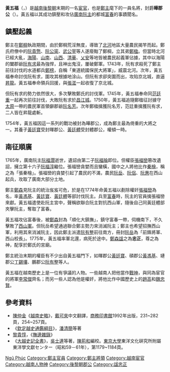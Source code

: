 {{noteTA
|1=zh-hans:郑㭎; zh-hant:鄭棡;
}}
'''黃五福'''（{{vie|v=Hoàng Ngũ Phúc|hn=黃五福}}，{{bd|1713年||1776年||catIdx=|Hoàng Ngũ Phúc}}）是[[越南|越南]][[後黎朝|後黎朝]]末期的一名[[宦官|宦官]]，也是[[鄭主|鄭主]]麾下的一員名將，封爵'''曄郡公'''（{{vie|v=Việp quận công|hn=曄郡公}}）。黃五福以其成功鎮壓{{link-vi|北河農民起義|Khởi nghĩa nông dân Đàng Ngoài}}和攻佔[[阮主|廣南阮主]]的都城[[順化|富春]]的事蹟聞名。

==鎮壓起義==
鄭主在[[鄭棡|鄭棡]]執政期間，由於鄭棡荒淫無度，導致了[[北河|北河]]地區大量農民揭竿而起。鄭氏府僚中的[[阮貴憼|阮貴憼]]、[[阮公寀|阮公寀]]、[[武公宰|武公宰]]等人遂廢黜了鄭棡，立其弟[[鄭楹|鄭楹]]。但當時北河已經大亂，[[海陽鎮_(越南)|海陽]]、[[山南鎮_(越南)|山南]]、[[山西鎮|山西]]、[[清華鎮_(越南)|清華]]、[[乂安鎮|乂安]]等地皆被農民起義軍佔據，其中以海陽的闔郡爺[[阮有求|阮有求]]最為強悍，且神出鬼沒，屢破鄭軍。1743年，阮有求殺死了鄭主前往討伐的水道都兵[[鄭榜|鄭榜]]，自稱「東道統國保民大將軍」，威震北河。次年，黃五福奉命討伐阮有求，圍攻其根據地涂山。但阮有求卻突圍而出，攻陷京北城，直逼[[昇龍|昇龍]]。黃五福奉命領兵回援，與[[張洭|張洭]]一起收復了京北城。

但阮有求的勢力依然很大，多次擊敗鄭氏的討伐軍。1745年，黃五福奉命同[[范廷重|范廷重]]一起再次前往討伐，大敗阮有求於[[昌江城|昌江城]]。1750年，黃五福追隨鄭楹征討據守[[太原省|太原]]一帶的農民軍首領僻郡爺[[阮名芳|阮名芳]]。次年鄭楹擒獲阮名芳，范廷重擒獲阮有求，二人皆在昇龍處斬。

1754年，黃五福因這一系列的戰功被封為曄郡公，成為鄭主最為倚重的大將之一。其養子[[黃廷寶|黃廷寶]]受封暉郡公、[[黃廷體|黃廷體]]受封體郡公，權傾一時。

==南征順廣==
1765年，廣南阮主[[阮福濶|阮福濶]]逝世，遺詔由第二子[[阮福㫻|阮福㫻]]即位。但權臣[[張福巒|張福巒]]篡改遺詔，擁立第十六子[[阮福淳|阮福淳]]繼位。張福巒貪婪而且蠻橫，國中之人將他比作[[秦檜|秦檜]]，稱之為「張秦檜」。張福巒的貪婪引起了農民的不滿，農民[[阮岳|阮岳]]、[[阮侶|阮侶]]、[[阮惠|阮惠]]在西山起兵，攻取了廣南大部分土地。

鄭主[[鄭森_(越南)|鄭森]]見阮主的統治岌岌可危，於是在1774年命黃五福以剷除權奸[[張福巒|張福巒]]為名，率[[黃馮基|黃馮基]]、[[黃廷寶|黃廷寶]]、[[黃廷體|黃廷體]]等部討伐阮主。兵至[[富春|富春]]時，阮主的官員擒張福巒來獻。黃五福遣使赴阮主宮中，聲稱欲聯合阮主對抗西山軍，隨後自己同黃廷體部夾擊阮主，奪取了富春。

黃五福攻佔富春後，被[[鄭森_(越南)|鄭森]]封為「順化大鎮撫」，鎮守富春一帶，伺機南下，不久擊敗了[[西山朝|西山軍]]。但阮岳希望通過聯合鄭主勢力來消滅阮主；鄭主也希望招撫西山軍，利用其來消滅阮主，因此鄭主派遣[[阮有整|阮有整]]前往南方，冊封[[阮岳|阮岳]]為「前鋒將軍、西山校長」。1775年，黃五福率軍北還，病死於途中。[[鄭森_(越南)|鄭森]][[諡號|諡]]之為'''忠正'''，尊之為神，配享於鄭氏的宮廟。

鄭主統治末期的權臣有不少出自黃五福門下，如暉郡公[[黃廷寶|黃廷寶]]、碩郡公[[黃馮基|黃馮基]]、璉郡公[[丁錫壤|丁錫壤]]、鵬郡公[[阮有整|阮有整]]等人。

黃五福在越南歷史上是一位有爭議的人物。一些越南人把他當作[[戰神|戰神]]，與同為宦官的將軍[[李常傑|李常傑]]齊名；而另一些人認為他是權奸，將他比作中國歷史上的[[趙高|趙高]]和[[魏忠賢|魏忠賢]]。

==參考資料==
*[[陳仲金|陳仲金]]《[[越南史略|越南史略]]》，[[戴可來|戴可來]]中文翻譯，[[商務印書館|商務印書館]]1992年出版，231~282頁，254~257頁。
*《[[欽定越史通鑑綱目|欽定越史通鑑綱目]]》，[[潘清簡|潘清簡]]等著
*[[黎貴惇|黎貴惇]]，《[[撫邊雜錄|撫邊雜錄]]》
*《[[大越史記全書|大越史記全書]]》，[[吳士連|吳士連]]等著，[[陳荊和|陳荊和]]編校。[[東京大學|東京大學]]東洋文化硏究所附屬東洋學文獻センター（昭和59－61年），第1179~1184頁。

{{DEFAULTSORT:|Hoàng Ngũ Phúc}}
[[Category:黃姓|Ngũ Phúc]]
[[Category:鄭主官員|Category:鄭主官員]]
[[Category:鄭主將領|Category:鄭主將領]]
[[Category:越南宦官|Category:越南宦官]]
[[Category:越南人物神|Category:越南人物神]]
[[Category:後黎朝郡公|Category:後黎朝郡公]]
[[Category:諡忠正|Category:諡忠正]]